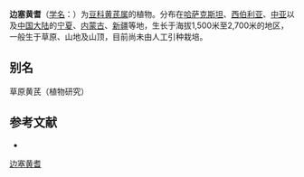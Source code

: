 {{Speciesbox
| name = 边塞黄耆
| status = 
| status_system = 
| image =
| genus = Astragalus
| species = arkalycensis
| authority = Bunge in Mem.
}}

'''边塞黄耆'''（[[学名|学名]]：{{lang|la|''Astragalus arkalycensis''}}）为[[豆科|豆科]][[黄芪属|黄芪属]]的植物。分布在[[哈萨克斯坦|哈萨克斯坦]]、[[西伯利亚|西伯利亚]]、[[中亚|中亚]]以及[[中国大陆|中国大陆]]的[[宁夏|宁夏]]、[[内蒙古|内蒙古]]、[[新疆|新疆]]等地，生长于海拔1,500米至2,700米的地区，一般生于草原、山地及山顶，目前尚未由人工引种栽培。

== 别名 ==
草原黄芪（植物研究）

== 参考文献 ==
<div class="references-small">
* {{cite web| url =http://www.bioinfo.cn/db05/KmzwSpecies.php?action=view&id=15642| title =边塞黄耆| work =《中国高等植物数据库全库》| publisher =中国科学院微生物研究所| author =昆明植物研究所| accessdate =2009-02-24| deadurl =yes| archiveurl =https://web.archive.org/web/20160305022555/http://www.bioinfo.cn/db05/KmzwSpecies.php?action=view&id=15642| archivedate =2016-03-05}}
</div>
{{Taxonbar|from=Q15228046}}

[[Category:黄芪属|边塞黄耆]]


{{植物小作品}}